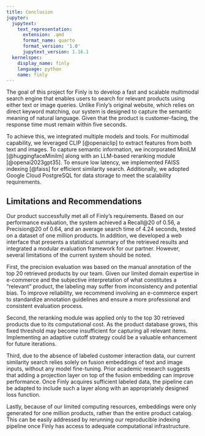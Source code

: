 ```yaml
---
title: Conclusion
jupyter:
  jupytext:
    text_representation:
      extension: .qmd
      format_name: quarto
      format_version: '1.0'
      jupytext_version: 1.16.1
  kernelspec:
    display_name: finly
    language: python
    name: finly
---
```




The goal of this project for Finly is to develop a fast and scalable multimodal search engine that enables users to search for relevant products using either text or image queries. Unlike Finly’s original website, which relies on direct keyword matching, our system is designed to capture the semantic meaning of natural language. Given that the product is customer-facing, the response time must remain within five seconds.

To achieve this, we integrated multiple models and tools. For multimodal capability, we leveraged CLIP [@openaiclip] to extract features from both text and images. To capture semantic information, we incorporated MiniLM [@huggingfaceMinilm] along with an LLM-based reranking module [@openai2023gpt35]. To ensure low latency, we implemented FAISS indexing [@faiss] for efficient similarity search. Additionally, we adopted Google Cloud PostgreSQL for data storage to meet the scalability requirements.

## Limitations and Recommendations

Our product successfully met all of Finly’s requirements. Based on our performance evaluation, the system achieved a Recall@20 of 0.56, a Precision@20 of 0.64, and an average search time of 4.24 seconds, tested on a dataset of one million products. In addition, we developed a web interface that presents a statistical summary of the retrieved results and integrated a modular evaluation framework for our partner. However, several limitations of the current system should be noted.

First, the precision evaluation was based on the manual annotation of the top 20 retrieved products by our team. Given our limited domain expertise in e-commerce and the subjective interpretation of what constitutes a "relevant" product, the labeling may suffer from inconsistency and potential bias. To improve reliability, we recommend involving an e-commerce expert to standardize annotation guidelines and ensure a more professional and consistent evaluation process.

Second, the reranking module was applied only to the top 30 retrieved products due to its computational cost. As the product database grows, this fixed threshold may become insufficient for capturing all relevant items. Implementing an adaptive cutoff strategy could be a valuable enhancement for future iterations.

Third, due to the absence of labeled customer interaction data, our current similarity search relies solely on fusion embeddings of text and image inputs, without any model fine-tuning. Prior academic research suggests that adding a projection layer on top of the fusion embedding can improve performance. Once Finly acquires sufficient labeled data, the pipeline can be adapted to include such a layer along with an appropriately designed loss function.

Lastly, because of our limited computing resources, embeddings were only generated for one million products, rather than the entire product catalog. This can be easily addressed by rerunning our reproducible indexing pipeline once Finly has access to adequate computational infrastructure.

